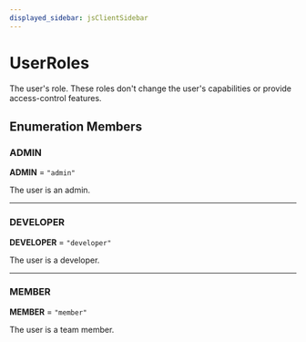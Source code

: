 ```yaml
---
displayed_sidebar: jsClientSidebar
---
```



# UserRoles

The user's role. These roles don't change the user's capabilities or provide access-control features.

## Enumeration Members

### ADMIN

 **ADMIN** = ``"admin"``

The user is an admin.

___

### DEVELOPER

 **DEVELOPER** = ``"developer"``

The user is a developer.

___

### MEMBER

 **MEMBER** = ``"member"``

The user is a team member.
